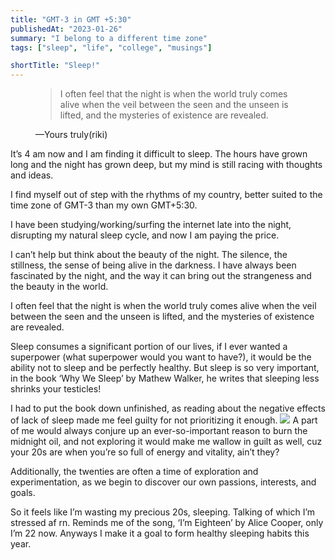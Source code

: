 ```yaml
---
title: "GMT-3 in GMT +5:30"
publishedAt: "2023-01-26"
summary: "I belong to a different time zone"
tags: ["sleep", "life", "college", "musings"]

shortTitle: "Sleep!"
---
```


<figure>

> I often feel that the night is when the world truly comes alive when the veil
between the seen and the unseen is lifted, and the mysteries of existence are
revealed.

<figcaption>
  —Yours truly(riki)
</figcaption>
</figure>

It’s 4 am now and I am finding it difficult to sleep. The hours have grown long
and the night has grown deep, but my mind is still racing with thoughts and
ideas.



I find myself out of step with the rhythms of my country, better suited to the
time zone of GMT-3 than my own GMT+5:30.

I have been studying/working/surfing the internet late into the night,
disrupting my natural sleep cycle, and now I am paying the price.

I can’t help but think about the beauty of the night. The silence, the
stillness, the sense of being alive in the darkness. I have always been
fascinated by the night, and the way it can bring out the strangeness and the
beauty in the world.

I often feel that the night is when the world truly comes alive when the veil
between the seen and the unseen is lifted, and the mysteries of existence are
revealed.

Sleep consumes a significant portion of our lives, if I ever wanted a superpower
(what superpower would you want to have?), it would be the ability not to sleep
and be perfectly healthy. But sleep is so very important, in the book ‘Why We
Sleep’ by Mathew Walker, he writes that sleeping less shrinks your testicles!

I had to put the book down unfinished, as reading about the negative effects of
lack of sleep made me feel guilty for not prioritizing it enough.
<Image width={600} height={400} src="/blog/sleep/sleep.webp" />
A part of me would always conjure up an ever-so-important reason to burn the
midnight oil, and not exploring it would make me wallow in guilt as well, cuz
your 20s are when you’re so full of energy and vitality, ain’t they?

Additionally, the twenties are often a time of exploration and experimentation,
as we begin to discover our own passions, interests, and goals.

So it feels like I’m wasting my precious 20s, sleeping. Talking of which I’m
stressed af rn. Reminds me of the song, ‘I’m Eighteen’ by Alice Cooper, only I’m
22 now. Anyways I make it a goal to form healthy sleeping habits this year.
